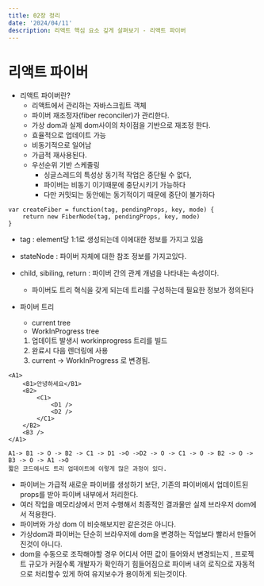 ---
title: 02장 정리
date: '2024/04/11'
description: 리액트 핵심 요소 깊게 살펴보기 - 리액트 파이버
---

# 리액트 파이버

- 리액트 파이버란?
  - 리액트에서 관리하는 자바스크립트 객체
  - 파이버 재조정자(fiber reconciler)가 관리한다.
  - 가상 dom과 실제 dom사이의 차이점을 기반으로 재조정 한다.
  - 효율적으로 업데이트 가능
  - 비동기적으로 일어남
  - 가급적 재사용된다.
  - 우선순위 기반 스케줄링
    - 싱글스레드의 특성상 동기적 작업은 중단될 수 없다,
    - 파이버는 비동기 이기때문에 중단시키기 가능하다
    - 다만 커밋되는 동안에는 동기적이기 때문에 중단이 불가하다

```
var createFiber = function(tag, pendingProps, key, mode) {
    return new FiberNode(tag, pendingProps, key, mode)
}
```

- tag : element당 1:1로 생성되는데 이에대한 정보를 가지고 있음
- stateNode : 파이버 자체에 대한 참조 정보를 가지고있다.
- child, sibiling, return : 파이버 간의 관계 개념을 나타내는 속성이다.

  - 파이버도 트리 혁식을 갖게 되는데 트리를 구성하는데 필요한 정보가 정의된다

- 파이버 트리
  - current tree
  - WorkInProgress tree
  1. 업데이트 발생시 workinprogress 트리를 빌드
  2. 완료시 다음 렌더링에 사용
  3. current -> WorkInProgress 로 변경됨.

```
<A1>
    <B1>안녕하세요</B1>
    <B2>
        <C1>
            <D1 />
            <D2 />
        </C1>
    </B2>
    <B3 />
</A1>

A1-> B1 -> O -> B2 -> C1 -> D1 ->O ->D2 -> O -> C1 -> O -> B2 -> O -> B3 -> O -> A1 ->O
짧은 코드에서도 트리 업데이트에 이렇게 많은 과정이 있다.

```
- 파이버는 가급적 새로운 파이버를 생성하기 보단, 기존의 파이버에서 업데이트된 
    props를 받아 파이버 내부에서 처리한다.
- 여러 작업을 메모리상에서 먼저 수행해서 최종적인 결과물만 실제 브라우저 dom에서 적용한다.
- 파이버와 가상 dom 이 비슷해보지만 같은것은 아니다.
- 가상dom과 파이버는 단순히 브라우저에 dom을 변경하는 작업보다 빨라서 만들어진것이 아니다. 
- dom을 수동으로 조작해야할 경우 어디서 어떤 값이 들어와서 변경되는지 ,
    프로젝트 규모가 커질수록 개발자가 확인하기 힘들어짐으로 파이버 내의 
    로직으로 자동적으로 처리할수 있게 하여 유지보수가 용이하게 되는것이다. 